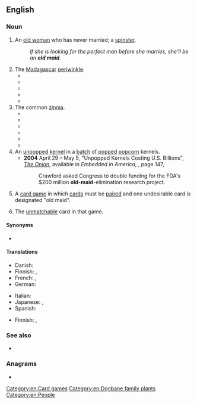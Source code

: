 {{also|Old Maid}}
==English==
{{wikipedia|lang=en}}

===Noun===
{{en-noun|~}}

# {{lb|en|pejorative}} An [[old woman]] who has never married; a [[spinster]].
#: ''If she is looking for the perfect man before she marries, she'll be an '''old maid'''.''
# The [[Madagascar]] [[periwinkle]].
#* {{quote-book|lang=en|year=1901|title=A Practical Guide to Garden Plants: |author=John Weathers |page= |ISBN= |passage= The following are the only hardy species grown, but V. rosea, with rosy or white flowers, is a pretty greenhouse plant known as ' '''Old Maid''' ' or ' Madagascar Periwinkle'.}}
#* {{quote-book|lang=en|year=1915 |title=Bulletin - Volumes 14-21 |author=Trinidad. Dept. of Agriculture |page=21 |ISBN= |passage=Vincas — '''Old Maids''' or Periwinkles, often serve a useful purpose as edgings or ground work to beds or borders.}}
#* {{quote-book|lang=en|year=1947 |title=Our old-fashioned flowers |author=Olive Percival |page=187 |ISBN= |passage='''Old Maids''', Vinca rosea }}
#* {{quote-book|lang=en|year=1975|title=The Collected Stories of William Goyen |author=William Goyen |page=158 |ISBN= |passage=They would bring potted plants and ferns and seeds for '''old-maids''' and periwinkles.}}
#* {{quote-book|lang=en|year=2004 |title=African Entomology: Journal of the Entomological Society of Southern Africa|author=|page= |ISBN= |passage=Here I show that ''Catharanthus roseus'' (L.) G. Don f. (Apocynaceae), known as '''Old Maid''' or Madagascar periwinkle, has floral nectaries that combine both functions.}}
# The common [[zinnia]].
#* {{quote-book|lang=en|year=1989 |title=Perennial Garden Color |author=William C. Welch |page=247 |ISBN= |passage=Zinnias are sometimes known as "'''Old Maids'''" in the South. }}
#* {{quote-book|lang=en|year=1868 |title=The New England Farmer - Volume 2 |author=|page= 347|ISBN= |passage=Of annuals: Sweet Alyssum, ''Amaranthus'' — Prince's Feather, and Love lies bleeding, ''Celosia''— Cock's comb; Asters, ''Callistephus''— China and German Asters, ''Centaurea'', Bachelor's Button, ''Clarkia Coreopsis'', ''Datura'', ''Escholzia'', ''Hibuiscus''— Rose Mallow, ''Iberis''— Candy tuft, ''Impatiens''— Balsam, ''Lavatera'', ''Lupin'', ''Mimosa'', ''Mirabilis'', Four o'clock— Marvel of Peru, ''Nigella''— Love-in-a-mist— Jack in the Bush, ''Portulaca'', ''Petunia'', ''Reseda Odorata''— Mignouette, ''Scabiosa''— Mouring Bride, ''Silene''— Catchfly, ''Calendula''— Pot Marigold, ''Tagetes'' — French Marigold, and African do, ''Papaver'' — Poppy, and ''Zinnia'' — '''Old maids'''.}}
#* {{quote-book|lang=en|year=1981 |title=The West Texas Historical Association Year Book - Volume 57 |author=|page=79 |ISBN= |passage=Among the flowers commonly grown were holly hocks, phlox, four o'clocks, bouncing betty, lantanas, the hardy flagg, now known as iris, zinnias, commonly called '''old maids''', beds of chrysanthemums, periwinkle, lady slippers, blue bonnets, lark spur, prim rose, little wild yellow rose, climbing yellow rose, and single petal red rose.}}
#* {{quote-book|lang=en|year=2006 |title=102 Ways to Apply Career Training in Family History/Genealogy|author=Anne Hart |page= |ISBN=1532000758 |passage=Décor featured a centerpiece at the old maid's party—the '''old maid''' flower, a zinnia.}}
#* {{quote-book|lang=en|year=2011|title=One Writer’s Garden: Eudora Welty’s Home Place |author=Susan Haltom, ‎Jane Roy Brown |page=101 |ISBN=1617031208 |passage=If the children are at home, the front yard, creeping unsodded from beneath the porch, is naked and clean. If the children are grown ..., verbena, '''old maids''' [zinnias], phlox, and four-o'clocks, crowd each together for space}}
#* {{quote-book|lang=en|year=2011|title=Heirloom Gardening in the South: Yesterday's Plants for Today's Gardens|author=William C. Welch, ‎Greg Grant |page= |ISBN=1603442138 |passage=Zinnia elegans: Common Zinnia, '''Old-Maids''' Family: Asteraceae (Sunflower) Size: 1–4 ft Zones: NA Warm-season annual Summer flowers in all colors }}
# An [[unpopped]] [[kernel]] in a [[batch]] of [[pop]]ped [[popcorn]] kernels.
#* '''2004''' April 29 – May 5, "Unpopped Kernels Costing U.S. Billions", ''[[w:The Onion|The Onion]]'', available in ''Embedded in America'', {{ISBN|1400054567}}, page 147,
#*: Crawford asked Congress to double funding for the FDA's $200 million '''old-maid'''-elimination research project.
# {{lb|en|uncountable}} A [[card game]] in which [[card]]s must be [[pair]]ed and one undesirable card is designated "old maid".
# The [[unmatchable]] card in that game.

====Synonyms====
* {{sense|old unmarried woman}} {{l|en|spinster}}

====Translations====
{{trans-see|elderly unmarried woman|spinster}}

{{trans-see|periwinkle}}

{{trans-see|zinnia}}

{{trans-top|unpopped popcorn}}
{{trans-mid}}
{{trans-bottom}}

{{trans-top|card game}}
* Danish: {{t|da|Sorte Per}}
* Finnish: {{t|fi|mustapekka}}, {{t|fi|Pekka-peli}}
* French: {{t+|fr|pouilleux|m}}, {{t+|fr|vieux garçon|m}}
* German: {{t|de|Schwarzer Peter|m}}
{{trans-mid}}
* Italian: {{t+|it|asino|m}}
* Japanese: {{t|ja|婆抜き|sc=Jpan}}, {{t|ja|ババ抜き|tr=babanuki|sc=Jpan}}
* Spanish: {{t|es|culo sucio|m}}
{{trans-bottom}}

{{trans-top|unpaired card}}
* Finnish: {{t|fi|Musta Pekka}}, {{t+|fi|Pekka}}
{{trans-mid}}
{{trans-bottom}}

===See also===
* {{l|en|Old Maid}}

===Anagrams===
* {{anagrams|en|a=addilmo|miladdo}}

[[Category:en:Card games]]
[[Category:en:Dogbane family plants]]
[[Category:en:People]]